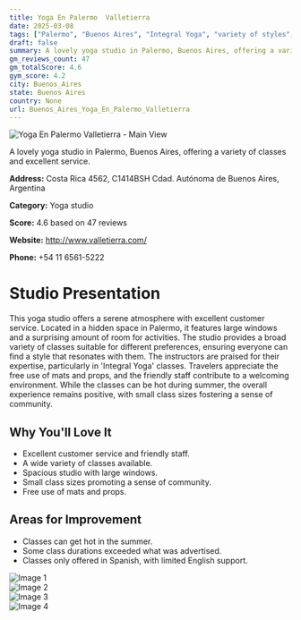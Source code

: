 ```yaml
---
title: Yoga En Palermo  Valletierra
date: 2025-03-08
tags: ["Palermo", "Buenos Aires", "Integral Yoga", "variety of styles", "friendly atmosphere", "spacious", "Buenos Aires"]  
draft: false
summary: A lovely yoga studio in Palermo, Buenos Aires, offering a variety of classes and excellent service.
gm_reviews_count: 47
gm_totalScore: 4.6
gym_score: 4.2
city: Buenos_Aires
state: Buenos Aires
country: None
url: Buenos_Aires_Yoga_En_Palermo_Valletierra
---
```


<div className="aspect-[16/9] relative my-8">
  <img 
    src="https://lh3.googleusercontent.com/gps-proxy/ALd4DhEV6h5ptC1Naa5TCSxci_ruy1IWKi819HJoclWcBvgr1kQb_Cj42ca1ZUsogcBEXMMs2EwpkZHUSpwUPAbGr7kYoR4mc51we3OO4Yh4Xwik2ENDZ6S-elV1FQmqwhfs66DdnG5Qp5-8iLFCPB8hMBVRExQFSEXyjsC8GP8kfAqEuL1LAs8ypp8B-9nVBz9Jn_dugS4=w1920-h1080-k-no"
    alt="Yoga En Palermo  Valletierra - Main View"
    className="object-cover absolute inset-0 w-full h-full rounded-lg"
  />
</div>

A lovely yoga studio in Palermo, Buenos Aires, offering a variety of classes and excellent service.

**Address:** Costa Rica 4562, C1414BSH Cdad. Autónoma de Buenos Aires, Argentina

**Category:** Yoga studio

**Score:** 4.6 based on 47 reviews

**Website:** http://www.valletierra.com/

**Phone:** +54 11 6561-5222

# Studio Presentation

This yoga studio offers a serene atmosphere with excellent customer service. Located in a hidden space in Palermo, it features large windows and a surprising amount of room for activities. The studio provides a broad variety of classes suitable for different preferences, ensuring everyone can find a style that resonates with them. The instructors are praised for their expertise, particularly in 'Integral Yoga' classes. Travelers appreciate the free use of mats and props, and the friendly staff contribute to a welcoming environment. While the classes can be hot during summer, the overall experience remains positive, with small class sizes fostering a sense of community.



## Why You'll Love It

- Excellent customer service and friendly staff.
- A wide variety of classes available.
- Spacious studio with large windows.
- Small class sizes promoting a sense of community.
- Free use of mats and props.

## Areas for Improvement

- Classes can get hot in the summer.
- Some class durations exceeded what was advertised.
- Classes only offered in Spanish, with limited English support.

<div className="grid grid-cols-1 xl:grid-cols-2 gap-4 my-8">
<div className="aspect-[4/3] relative"><img src="https://lh5.googleusercontent.com/p/AF1QipNh4QCH_K1gJtccqsclvydREvl5vRGxe2mgf9oO=w1920-h1080-k-no" alt="Image 1" className="object-cover absolute inset-0 w-full h-full rounded-lg" /></div>
<div className="aspect-[4/3] relative"><img src="https://lh5.googleusercontent.com/p/AF1QipMuvKl7e3ej15gVmA82yg4l3IkLd24dPmWK-qdQ=w1920-h1080-k-no" alt="Image 2" className="object-cover absolute inset-0 w-full h-full rounded-lg" /></div>
<div className="aspect-[4/3] relative"><img src="https://lh5.googleusercontent.com/p/AF1QipOFI4dVp6z3SZOAWAJuCWlXMNgsjWahX-FL4iYk=w1920-h1080-k-no" alt="Image 3" className="object-cover absolute inset-0 w-full h-full rounded-lg" /></div>
<div className="aspect-[4/3] relative"><img src="https://lh5.googleusercontent.com/p/AF1QipPTY3qG1mht0gkMjmJ_q__qkXK29eoKC9vFjjPy=w1920-h1080-k-no" alt="Image 4" className="object-cover absolute inset-0 w-full h-full rounded-lg" /></div>
</div>